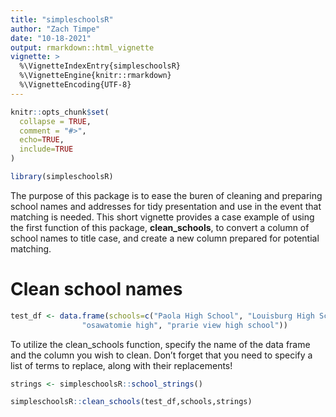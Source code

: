 ```yaml
---
title: "simpleschoolsR"
author: "Zach Timpe"
date: "10-18-2021"
output: rmarkdown::html_vignette
vignette: >
  %\VignetteIndexEntry{simpleschoolsR}
  %\VignetteEngine{knitr::rmarkdown}
  %\VignetteEncoding{UTF-8}
---
```


```r
knitr::opts_chunk$set(
  collapse = TRUE,
  comment = "#>",
  echo=TRUE,
  include=TRUE
)
```

```r
library(simpleschoolsR)
```
The purpose of this package is to ease the buren of cleaning and preparing school
names and addresses for tidy presentation and use in the event that matching
is needed. This short vignette provides a case example of using the first function
of this package, **clean_schools**, to convert a column of school names to title
case, and create a new column prepared for potential matching.

# Clean school names
```r
test_df <- data.frame(schools=c("Paola High School", "Louisburg High School", 
                "osawatomie high", "prarie view high school"))
```
To utilize the clean_schools function, specify the name of the data frame and the
column you wish to clean. Don't forget that you need to specify a list of terms to replace, along with their
replacements!
```r
strings <- simpleschoolsR::school_strings()
```
```r
simpleschoolsR::clean_schools(test_df,schools,strings)
```
